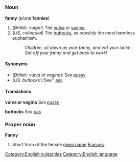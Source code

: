 =={{en}}==

===Noun===
'''fanny''' (''plural'' '''fannies''')

#(''British, vulgar'') The [[vulva]] or [[vagina]].
#(''US, colloquial'') The [[buttocks]], as possibly the most harmless euphamism.  <!-- Easily more polite than hiney or tush. -->
#:''Children, sit down on your fanny, and eat your lunch.''
#:''Get off your fanny and get back to work!''

====Synonyms====
*(''British: vulva or vagina''): ''See'' [[pussy]]
*(''US: buttocks'): ''See'' [[ass]]

====Translations====

'''vulva or vagina'''
''See [[pussy]]''

'''buttocks'''
''See [[ass]]''

===Proper noun===
'''Fanny'''

#Short form of the female [[given name]] [[Frances]].
[[Category:English vulgarities]]
[[Category:English language]]